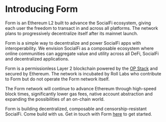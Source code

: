 # Introducing Form
 
Form is an Ethereum L2 built to advance the SocialFi ecosystem, giving each user the freedom to transact in and across all platforms. The network plans to progressively decentralize itself after its mainnet launch.

Form is a simple way to decentralize and power SocialFi apps with interoperability. We envision SocialFi as a composable ecosystem where online communities can aggregate value and utility across all DeFi, SocialFi and decentralized applications.

Form is a permissionless Layer 2 blockchain powered by the [OP Stack](https://docs.optimism.io/) and secured by Ethereum. The network is incubated by Roll Labs who contribute to Form but do not operate the Form network itself.

The Form network will continue to advance Ethereum through high-speed block times, significantly lower gas fees, native account abstraction and expanding the possibilities of an on-chain world.

Form is building decentralized, composable and censorship-resistant SocialFi. Come build with us. Get in touch with Form [here](https://roll010551.typeform.com/to/WnHWqjAA) to get started.
